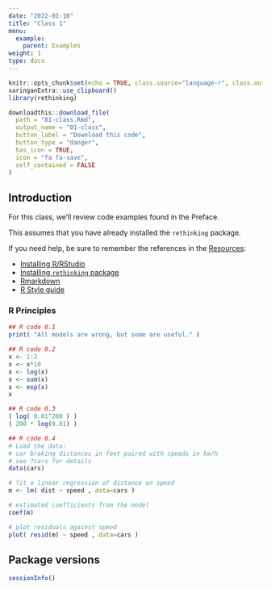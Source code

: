 ```yaml
---
date: "2022-01-10"
title: "Class 1"
menu:
  example:
    parent: Examples
weight: 1
type: docs
---
```


```r
knitr::opts_chunk$set(echo = TRUE, class.source="language-r", class.output="language-r", message = FALSE, warning = FALSE)
xaringanExtra::use_clipboard()
library(rethinking)
```

```r
downloadthis::download_file(
  path = "01-class.Rmd",
  output_name = "01-class",
  button_label = "Download this code",
  button_type = "danger",
  has_icon = TRUE,
  icon = "fa fa-save",
  self_contained = FALSE
)
```


## Introduction

For this class, we'll review code examples found in the Preface.

This assumes that you have already installed the `rethinking` package.

If you need help, be sure to remember the references in the [Resources](/resource/):

* [Installing R/RStudio](/resource/install/)
* [Installing `rethinking` package](/resource/install-rethinking/)
* [Rmarkdown](/resource/rmarkdown/)
* [R Style guide](/resource/style/)

### R Principles

```r
## R code 0.1
print( "All models are wrong, but some are useful." )
```

```r
## R code 0.2
x <- 1:2
x <- x*10
x <- log(x)
x <- sum(x)
x <- exp(x)
x
```

```r
## R code 0.3
( log( 0.01^200 ) )
( 200 * log(0.01) )
```

```r
## R code 0.4
# Load the data:
# car braking distances in feet paired with speeds in km/h
# see ?cars for details
data(cars)
```

```r
# fit a linear regression of distance on speed
m <- lm( dist ~ speed , data=cars )

# estimated coefficients from the model
coef(m)
```

```r
# plot residuals against speed
plot( resid(m) ~ speed , data=cars )
```

## Package versions

```r
sessionInfo()
```